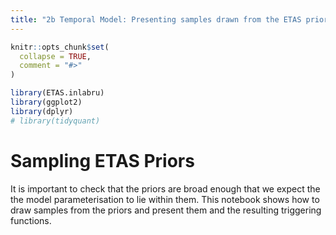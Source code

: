 ```yaml
---
title: "2b Temporal Model: Presenting samples drawn from the ETAS priors"
---
```


```r
knitr::opts_chunk$set(
  collapse = TRUE,
  comment = "#>"
)
```

```r
library(ETAS.inlabru)
library(ggplot2)
library(dplyr)
# library(tidyquant)
```

# Sampling ETAS Priors

It is important to check that the priors are broad enough that we expect the the model parameterisation to lie within them. This notebook shows how to draw samples from the priors and present them and the resulting triggering functions.
